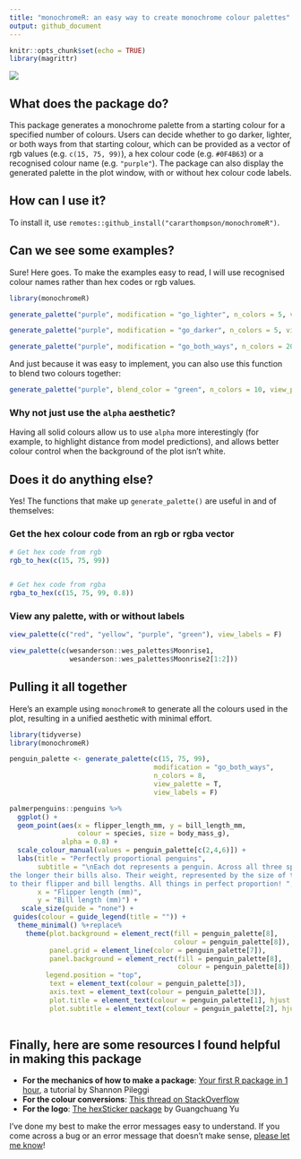 ```yaml
---
title: "monochromeR: an easy way to create monochrome colour palettes"
output: github_document
---
```


```r
knitr::opts_chunk$set(echo = TRUE)
library(magrittr)
```

![](inst/figures/logo-social.PNG)

## What does the package do?

This package generates a monochrome palette from a starting colour for a specified number of colours. Users can decide whether to go darker, lighter, or both ways from that starting colour, which can be provided as a vector of rgb values (e.g. `c(15, 75, 99)`), a hex colour code (e.g. `#0F4B63`) or a recognised colour name (e.g. `"purple"`). The package can also display the generated palette in the plot window, with or without hex colour code labels. 


## How can I use it?

To install it, use `remotes::github_install("cararthompson/monochromeR")`. 


## Can we see some examples?

Sure! Here goes. To make the examples easy to read, I will use recognised colour names rather than hex codes or rgb values. 

```r
library(monochromeR)

generate_palette("purple", modification = "go_lighter", n_colors = 5, view_palette = T)

```


```r
generate_palette("purple", modification = "go_darker", n_colors = 5, view_palette = T, view_labels = F)

```


```r
generate_palette("purple", modification = "go_both_ways", n_colors = 20, view_palette = T, view_labels = F)

```

And just because it was easy to implement, you can also use this function to blend two colours together:


```r
generate_palette("purple", blend_color = "green", n_colors = 10, view_palette = T, view_labels = F)

```


### Why not just use the `alpha` aesthetic?

Having all solid colours allow us to use `alpha` more interestingly (for example, to highlight distance from model predictions), and allows better colour control when the background of the plot isn't white. 


## Does it do anything else?

Yes! The functions that make up `generate_palette()` are useful in and of themselves:

### Get the hex colour code from an rgb or rgba vector

```r
# Get hex code from rgb
rgb_to_hex(c(15, 75, 99))


# Get hex code from rgba
rgba_to_hex(c(15, 75, 99, 0.8))

```
### View any palette, with or without labels

```r
view_palette(c("red", "yellow", "purple", "green"), view_labels = F)

view_palette(c(wesanderson::wes_palettes$Moonrise1,
               wesanderson::wes_palettes$Moonrise2[1:2]))

```


## Pulling it all together

Here's an example using `monochromeR` to generate all the colours used in the plot, resulting in a unified aesthetic with minimal effort. 

```r
library(tidyverse)
library(monochromeR)

penguin_palette <- generate_palette(c(15, 75, 99), 
                                    modification = "go_both_ways", 
                                    n_colors = 8,
                                    view_palette = T,
                                    view_labels = F)

palmerpenguins::penguins %>%
  ggplot() +
  geom_point(aes(x = flipper_length_mm, y = bill_length_mm, 
                 colour = species, size = body_mass_g),
             alpha = 0.8) +
  scale_colour_manual(values = penguin_palette[c(2,4,6)]) +
  labs(title = "Perfectly proportional penguins", 
       subtitle = "\nEach dot represents a penguin. Across all three species, the longer the penguins' flippers, 
the longer their bills also. Their weight, represented by the size of the dot, is also correlated 
to their flipper and bill lengths. All things in perfect proportion! ",
       x = "Flipper length (mm)",
       y = "Bill length (mm)") +
   scale_size(guide = "none") +
 guides(colour = guide_legend(title = "")) +
  theme_minimal() %+replace%
    theme(plot.background = element_rect(fill = penguin_palette[8], 
                                         colour = penguin_palette[8]),
          panel.grid = element_line(color = penguin_palette[7]),
          panel.background = element_rect(fill = penguin_palette[8], 
                                          colour = penguin_palette[8]),
         legend.position = "top",
          text = element_text(colour = penguin_palette[3]),
          axis.text = element_text(colour = penguin_palette[3]),
          plot.title = element_text(colour = penguin_palette[1], hjust = 0, size = 18),
          plot.subtitle = element_text(colour = penguin_palette[2], hjust = 0, size = 10))
  

```

## Finally, here are some resources I found helpful in making this package

- **For the mechanics of how to make a package**: [Your first R package in 1 hour](https://www.pipinghotdata.com/posts/2020-10-25-your-first-r-package-in-1-hour/), a tutorial by Shannon Pileggi
- **For the colour conversions**: [This thread on StackOverflow](https://stackoverflow.com/questions/60977641/r-function-for-rgba-to-hex-color-conversion)
- **For the logo**: [The hexSticker package](https://github.com/GuangchuangYu/hexSticker) by Guangchuang Yu

I've done my best to make the error messages easy to understand. If you come across a bug or an error message that doesn't make sense, [please let me know](https://github.com/cararthompson/monochromeR/issues)!
